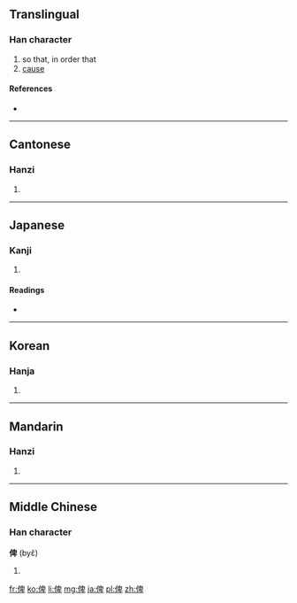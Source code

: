 ==Translingual==

===Han character===
{{Han char|rn=9|rad=人|as=08|sn=10|four=2624<sub>0</sub>|canj=人竹田十 (OHWJ), 人竹竹十 (OHHJ)|ids=⿰[[亻]][[卑]]}}

# so that, in order that
# [[cause]]

====References====
* {{Han ref|kx=0106.250|dkj=00740|dj=0227.080|hdz=10180.020|uh=4FFE|ud=20478|bh=ADDA|bd=44506}}

----

==Cantonese==

===Hanzi===
{{yue-hanzi|jyut=bei2|y=bei2}}

# {{defn|lang=yue|sort=人08}}

----

==Japanese==

===Kanji===
{{ja-kanji|grade=|rs=人08}}

# {{defn|lang=ja|sort=人08}}

====Readings====
* {{ja-readings|on=[[ひ]] (hi), [[へい]] (hei)|kun=[[しむ]] (shimu)}}

----

==Korean==

===Hanja===
{{ko-hanja|hangeul=비|rv=bi|mr=pi}}

# {{defn|lang=ko|sort=人08}}

----

==Mandarin==

===Hanzi===
{{cmn-hanzi|pin=[[bǐ]] ([[bi3]])|wg=pi<sup>3</sup>}}

# {{defn|lang=cmn|sort=人08}}

----

==Middle Chinese==

===Han character===
'''俾''' (byɛ̌)

# {{defn|lang=ltc|sort=人08}}

[[fr:俾]]
[[ko:俾]]
[[li:俾]]
[[mg:俾]]
[[ja:俾]]
[[pl:俾]]
[[zh:俾]]